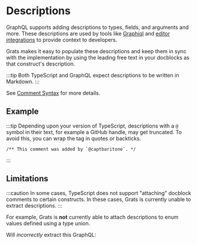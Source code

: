 
# Descriptions

GraphQL supports adding descriptions to types, fields, and arguments and more. These descriptions are used by tools like [Graphiql](https://github.com/graphql/graphiql) and [editor integrations](https://marketplace.visualstudio.com/items?itemName=meta.relay) to provide context to developers.

Grats makes it easy to populate these descriptions and keep them in sync with the implementation by using the leading free text in your docblocks as that construct's description.

:::tip
Both TypeScript and GraphQL expect descriptions to be written in Markdown.
:::

See [Comment Syntax](../01-getting-started/04-comment-syntax.md) for more details.

## Example

<GratsCode mode="both" out={Example} />

:::tip
Depending upon your version of TypeScript, descriptions with a `@` symbol in their text, for example a GitHub handle, may get truncated. To avoid this, you can wrap the tag in quotes or backticks.

```
/** This comment was added by `@captbaritone`. */
```

:::

## Limitations

:::caution
In some cases, TypeScript does not support "attaching" docblock comments to certain constructs. In these cases, Grats is currently unable to extract descriptions.
:::

For example, Grats is **not** currently able to attach descriptions to enum values defined using a type union.

<GratsCode mode="ts" out={EnumFail} />

Will _incorrectly_ extract this GraphQL:

<GratsCode mode="gql" out={EnumFail} />
